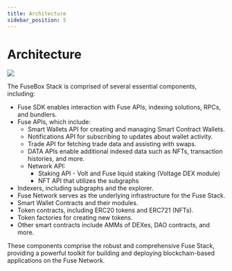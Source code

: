 ```yaml
---
title: Architecture
sidebar_position: 5
---
```

# Architecture

![](</img/fusebox-architecture.png>)

The FuseBox Stack is comprised of several essential components, including:

* Fuse SDK enables interaction with Fuse APIs, indexing solutions, RPCs, and bundlers.
* Fuse APIs, which include:
  * Smart Wallets API for creating and managing Smart Contract Wallets.
  * Notifications API for subscribing to updates about wallet activity.
  * Trade API for fetching trade data and assisting with swaps.
  * DATA APIs enable additional indexed data such as NFTs, transaction histories, and more.
  * Network API:
    - Staking API - Volt and Fuse liquid staking (Voltage DEX module)
    - NFT API that utilizes the subgraphs
* Indexers, including subgraphs and the explorer.
* Fuse Network serves as the underlying infrastructure for the Fuse Stack.
* Smart Wallet Contracts and their modules.
* Token contracts, including ERC20 tokens and ERC721 (NFTs).
* Token factories for creating new tokens.
* Other smart contracts include AMMs of DEXes, DAO contracts, and more.

These components comprise the robust and comprehensive Fuse Stack, providing a powerful toolkit for building and deploying blockchain-based applications on the Fuse Network.

